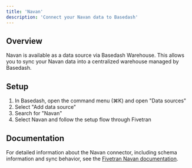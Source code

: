 ```yaml
---
title: 'Navan'
description: 'Connect your Navan data to Basedash'
---
```


## Overview

Navan is available as a data source via Basedash Warehouse. This allows you to sync your Navan data into a centralized warehouse managed by Basedash.

## Setup

1. In Basedash, open the command menu (⌘K) and open "Data sources"
2. Select "Add data source"
3. Search for "Navan"
4. Select Navan and follow the setup flow through Fivetran

## Documentation

For detailed information about the Navan connector, including schema information and sync behavior, see the [Fivetran Navan documentation](https://fivetran.com/docs/connectors/applications/navan).
